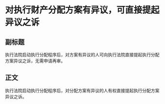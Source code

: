 # 对执行财产分配方案有异议，可直接提起异议之诉
## 副标题
执行法院启动执行分配程序后，对方案有异议的人可向执行法院直接提起执行分配方案异议之诉，无需申请再审。
## 正文
执行法院启动执行分配程序后，对分配方案有异议的人有权直接提起执行分配方案异议之诉。